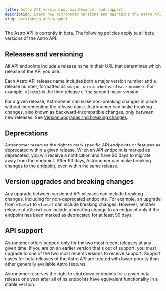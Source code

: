 ```yaml
---
title: Astro API versioning, maintenance, and support
description: Learn how Astronomer versions and maintains the Astro API.
slug: versioning-and-support
---
```


The Astro API is currently in beta. The following policies apply to all beta versions of the Astro API.

## Releases and versioning

All API endpoints include a release name in their URL that determines which release of the API you use.

Each Astro API release name includes both a major version number and a release number, formatted as `<major-version>beta<release-number>`. For example, `v2beta3` is the third release of the second major version.

For a given release, Astronomer can make non-breaking changes in place without incrementing the release name. Astronomer can make breaking changes, also known as backward-incompatible changes, only between new releases. See [Version upgrades and breaking changes](#version-upgrades-and-breaking-changes).

## Deprecations

Astronomer reserves the right to mark specific API endpoints or features as deprecated within a given release. When an API endpoint is marked as deprecated, you will receive a notification and have 90 days to migrate away from the endpoint. After 90 days, Astronomer can make breaking changes to the endpoint, even within the same release. 

## Version upgrades and breaking changes

Any upgrade between versioned API releases can include breaking changes, including for non-deprecated endpoints. For example, an upgrade from `v1beta1` to `v1beta2` can include breaking changes. However, another release of `v1beta1` can include a breaking change to an endpoint only if the endpoint has been marked as deprecated for at least 90 days.

## API support

Astronomer offers support only for the two most recent releases at any given time. If you are on an earlier version that's out of support, you must upgrade to one of the two most recent versions to receive support. Support cases for beta releases of the Astro API are treated with lower priority than other generally available Astro features.

Astronomer reserves the right to shut down endpoints for a given beta release one year after all of its endpoints have equivalent functionality in a stable version.

